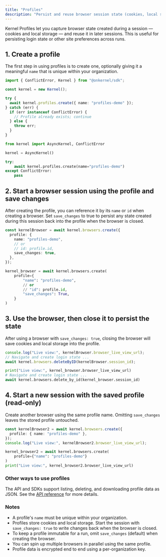 ```yaml
---
title: "Profiles"
description: "Persist and reuse browser session state (cookies, local storage) across sessions"
---
```


Kernel Profiles let you capture browser state created during a session — cookies and local storage — and reuse it in later sessions. This is useful for persisting login state or other site preferences across runs.

## 1. Create a profile

The first step in using profiles is to create one, optionally giving it a meaningful `name` that is unique within your organization.

<CodeGroup>

```typescript Typescript/Javascript
import { ConflictError, Kernel } from "@onkernel/sdk";

const kernel = new Kernel();

try {
  await kernel.profiles.create({ name: "profiles-demo" });
} catch (err) {
  if (err instanceof ConflictError) {
    // Profile already exists; continue
  } else {
    throw err;
  }
}
```

```python Python
from kernel import AsyncKernel, ConflictError

kernel = AsyncKernel()

try:
    await kernel.profiles.create(name="profiles-demo")
except ConflictError:
    pass
```

</CodeGroup>

## 2. Start a browser session using the profile and save changes

After creating the profile, you can reference it by its `name` or `id` when creating a browser.
Set `save_changes` to true to persist any state created during this session back into the profile when the browser is closed.

<CodeGroup>

```typescript Typescript/Javascript
const kernelBrowser = await kernel.browsers.create({
  profile: {
    name: "profiles-demo",
    // or
    // id: profile.id,
    save_changes: true,
  },
});
```

```python Python
kernel_browser = await kernel.browsers.create(
    profile={
        "name": "profiles-demo",
        // or
        // "id": profile.id,
        "save_changes": True,
    }
)
```

</CodeGroup>

## 3. Use the browser, then close it to persist the state

After using a browser with `save_changes: true`, closing the browser will save cookies and local storage into the profile.

<CodeGroup>

```typescript Typescript/Javascript
console.log("Live view:", kernelBrowser.browser_live_view_url);
// Navigate and create login state ...
await kernel.browsers.deleteByID(kernelBrowser.session_id);
```

```python Python
print("Live view:", kernel_browser.browser_live_view_url)
# Navigate and create login state ...
await kernel.browsers.delete_by_id(kernel_browser.session_id)
```

</CodeGroup>

## 4. Start a new session with the saved profile (read-only)

Create another browser using the same profile name. Omitting `save_changes` leaves the stored profile untouched.

<CodeGroup>

```typescript Typescript/Javascript
const kernelBrowser2 = await kernel.browsers.create({
  profile: { name: "profiles-demo" },
});
console.log("Live view:", kernelBrowser2.browser_live_view_url);
```

```python Python
kernel_browser2 = await kernel.browsers.create(
    profile={"name": "profiles-demo"}
)
print("Live view:", kernel_browser2.browser_live_view_url)
```

</CodeGroup>

### Other ways to use profiles

The API and SDKs support listing, deleting, and downloading profile data as JSON. See the [API reference](/api-reference/profiles/list-profiles) for more details.

### Notes

- A profile's `name` must be unique within your organization.
- Profiles store cookies and local storage. Start the session with `save_changes: true` to write changes back when the browser is closed.
- To keep a profile immutable for a run, omit `save_changes` (default) when creating the browser.
- You can spin up multiple browsers in parallel using the same profile.
- Profile data is encrypted end to end using a per-organization key.

